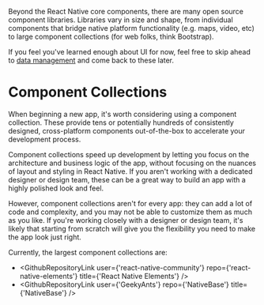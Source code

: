 

Beyond the React Native core components, there are many open source component libraries. Libraries vary in size and shape, from individual components that bridge native platform functionality (e.g. maps, video, etc) to large component collections (for web folks, think Bootstrap).

If you feel you've learned enough about UI for now, feel free to skip ahead to [data management](data) and come back to these later.

# Component Collections

When beginning a new app, it's worth considering using a component collection. These provide tens or potentially hundreds of consistently designed, cross-platform components out-of-the-box to accelerate your development process.

Component collections speed up development by letting you focus on the architecture and business logic of the app, without focusing on the nuances of layout and styling in React Native. If you aren't working with a dedicated designer or design team, these can be a great way to build an app with a highly polished look and feel.

However, component collections aren't for every app: they can add a lot of code and complexity, and you may not be able to customize them as much as you like. If you're working closely with a designer or design team, it's likely that starting from scratch will give you the flexibility you need to make the app look just right.

Currently, the largest component collections are:

- <GithubRepositoryLink
    user={'react-native-community'}
    repo={'react-native-elements'}
    title={'React Native Elements'}
  />
- <GithubRepositoryLink
    user={'GeekyAnts'}
    repo={'NativeBase'}
    title={'NativeBase'}
  />
